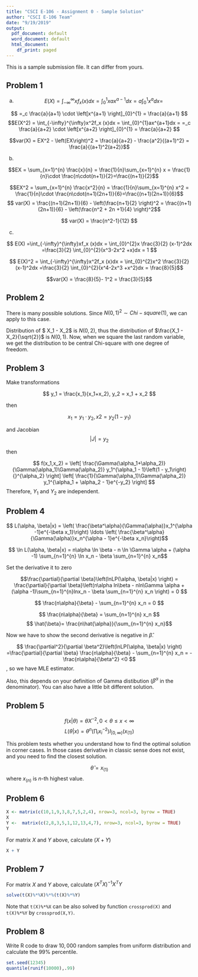 ```yaml
---
title: "CSCI E-106 - Assignment 0 - Sample Solution"
author: "CSCI E-106 Team"
date: "9/19/2019"
output:
  pdf_document: default
  word_document: default
  html_document:
    df_print: paged
---
```


This is a sample submission file. It can differ from yours.

## Problem 1

a. 
$$E(X) = \int_{-\infty}^{\infty}xf_x (x)dx  = \int_{0}^{1}xax^{a-1}dx =  a\int_{0}^{1}x^{a}dx =  $$

$$ =_c \frac{a}{a+1} \cdot \left[x^{a+1} \right]_{0}^{1} = \frac{a}{a+1}   $$
$$E(X^2) = \int_{-\infty}^{\infty}x^2f_x (x)dx  = \int_{0}^{1}ax^{a+1}dx =  =_c \frac{a}{a+2} \cdot \left[x^{a+2} \right]_{0}^{1} = \frac{a}{a+2}  $$


$$var(X) = EX^2 - \left(EX\right)^2 = \frac{a}{a+2} - \frac{a^2}{(a+1)^2} = \frac{a}{(a+1)^2(a+2)}$$


b. 

$$EX = \sum_{x=1}^{n} \frac{x}{n} = \frac{1}{n}\sum_{x=1}^{n} x = \frac{1}{n}\cdot \frac{n\cdot(n+1)}{2}=\frac{(n+1)}{2}$$

$$EX^2 = \sum_{x=1}^{n} \frac{x^2}{n} = \frac{1}{n}\sum_{x=1}^{n} x^2 = \frac{1}{n}\cdot \frac{n\cdot(n+1)(2n+1)}{6}=\frac{(n+1)(2n+1)}{6}$$
$$ var(X) = \frac{(n+1)(2n+1)}{6} - \left(\frac{n+1}{2} \right)^2 = \frac{(n+1)(2n+1)}{6} - \left(\frac{n^2 + 2n +1}{4} \right)^2$$

$$ var(X) = \frac{n^2-1}{12} $$


c. 

$$ E(X) =\int_{-\infty}^{\infty}xf_x (x)dx = \int_{0}^{2}x \frac{3}{2} (x-1)^2dx =\frac{3}{2}
      \int_{0}^{2}(x^3-2x^2 +x)dx = 1 $$

$$ E(X)^2 = \int_{-\infty}^{\infty}x^2f_x (x)dx = \int_{0}^{2}x^2 \frac{3}{2} (x-1)^2dx =\frac{3}{2}
      \int_{0}^{2}(x^4-2x^3 +x^2)dx = \frac{8}{5}$$

$$var(X) = \frac{8}{5}- 1^2 = \frac{3}{5}$$


## Problem 2

There is many possible solutions. Since $N(0,1) ^2 \sim Chi-square(1)$, we can apply to this case.  

Distribution of $ X_1 - X_2$ is $N(0,2)$, thus the distribution of $\frac{X_1 - X_2}{\sqrt{2}}$ is $N(0,1)$. Now, when we square the last random variable, we get the distribution to be central Chi-square with one degree of freedom.


## Problem 3

Make transformations 

$$ y_1 = \frac{x_1}{x_1+x_2}, y_2 = x_1 + x_2 $$

then 

$$x_1 = y_1\cdot y_2, x2 = y_2(1-y_1)$$ 

and Jacobian $$|J| = y_2$$

then 

$$ f(x_1,x_2) =  \left[ \frac{\Gamma(\alpha_1+\alpha_2)}{\Gamma(\alpha_1)\Gamma(\alpha_2)} y_1^{\alpha_1 - 1}\left(1 - y_1\right){}^{\alpha_2}  \right] \left[ \frac{1}{\Gamma(\alpha_1)\Gamma(\alpha_2)} y_1^{\alpha_1 + \alpha_2 - 1}e^{-y_2}  \right] $$
Therefore, $Y_1$ and $Y_2$ are independent.


## Problem 4

$$  L(\alpha, \beta|x) = \left( \frac{\beta^\alpha}{\Gamma(\alpha)}x_1^{\alpha -1}e^{-\beta x_1}\right)
                      \ldots \left( \frac{\beta^\alpha}{\Gamma(\alpha)}x_n^{\alpha - 1}e^{-\beta x_n}\right)$$
                      
        
$$  \ln L(\alpha, \beta|x) = n\alpha \ln \beta - n \ln \Gamma \alpha + (\alpha -1) \sum_{n=1}^{n} \ln x_n - \beta \sum_{n=1}^{n} x_n$$
 
 Set the derivative it to zero
 
  $$\frac{\partial}{\partial \beta}\left(lnLP(\alpha, \beta|x) \right)
        = \frac{\partial}{\partial \beta}\left(n\alpha ln\beta - nln\Gamma \alpha + (\alpha -1)\sum_{n=1}^{n}lnx_n - \beta \sum_{n=1}^{n} x_n \right) = 0 $$
        
        


$$  \frac{n\alpha}{\beta} - \sum_{n=1}^{n} x_n = 0 $$

$$  \frac{n\alpha}{\beta} = \sum_{n=1}^{n} x_n $$
 $$ \hat{\beta}= \frac{n\hat{\alpha}}{\sum_{n=1}^{n} x_n}$$
 

Now we have to show the second derivative is negative in $\hat{\beta}$.

$$ \frac{\partial^2}{\partial \beta^2}\left(lnLP(\alpha, \beta|x) \right) =\frac{\partial}{\partial \beta} \frac{n\alpha}{\beta} - \sum_{n=1}^{n} x_n =  - \frac{n\alpha}{\beta^2} <0 $$, so we have MLE estimator.

Also, this depends on your definition of Gamma distibution ($\beta^\alpha$ in the denominator). You can also have a little bit different solution.  

## Problem 5

$$f(x|\theta) = \theta X^{-2}, \, 0 < \theta \le x < \infty$$
$$L(\theta|x) = \theta^n \left(\prod_i x_i^{-2} \right)I_{[0,\infty)}(x_{(1)})$$



This problem tests whether you understand how to find the optimal solution in corner cases. In those cases derivative in classic sense does not exist, and you need to find the closest solution. 

$$ \hat{\theta} = x_{(1)}$$ where $x_(n)$ is $n$-th highest value.


## Problem 6

```r
X <- matrix(c(10,1,9,3,8,7,5,2,4), nrow=3, ncol=3, byrow = TRUE) 
X
Y <-  matrix(c(2,8,3,5,1,12,13,4,7), nrow=3, ncol=3, byrow = TRUE) 
Y  
```

For matrix $X$ and $Y$ above, calculate $(X + Y)$

```r

X + Y

```

## Problem 7

For matrix $X$ and $Y$ above, calculate $(X^TX)^{-1}X^TY$

```r

solve(t(X)%*%X)%*%(t(X)%*%Y)

```

Note that `t(X)%*%X` can be also solved by function `crossprod(X)` and `t(X)%*%Y` by `crossprod(X,Y)`.

## Problem 8

Write R code to draw $10,000$ random samples from uniform distribution and calculate the $99\%$ percentile.

```r
set.seed(12345)
quantile(runif(10000),.99)
```


